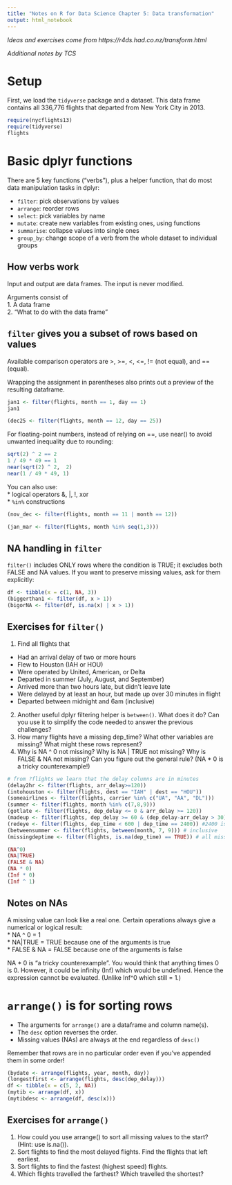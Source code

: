 ```yaml
---
title: "Notes on R for Data Science Chapter 5: Data transformation"
output: html_notebook
---
```


*Ideas and exercises come from https://r4ds.had.co.nz/transform.html*

*Additional notes by TCS*

# Setup
First, we load the `tidyverse` package and a dataset. This data frame contains all 336,776 flights that departed from New York City in 2013.

```r
require(nycflights13)
require(tidyverse)
flights
```

# Basic dplyr functions

There are 5 key functions ("verbs"), plus a helper function, that do most data manipulation tasks in dplyr:  

* `filter`: pick observations by values
* `arrange`: reorder rows  
* `select`: pick variables by name  
* `mutate`: create new variables from existing ones, using functions  
* `summarise`: collapse values into single ones  
* `group_by`: change scope of a verb from the whole dataset to individual groups 

## How verbs work

Input and output are data frames. The input is never modified.    

Arguments consist of  
1. A data frame  
2. "What to do with the data frame"   

## `filter` gives you a subset of rows based on values

Available comparison operators are  >, >=, <, <=, != (not equal), and == (equal).


Wrapping the assignment in parentheses also prints out a preview of the resulting dataframe.



```r
jan1 <- filter(flights, month == 1, day == 1)
jan1

(dec25 <- filter(flights, month == 12, day == 25))
```

For floating-point numbers, instead of relying on ==, use near() to avoid unwanted inequality due to rounding:

```r
sqrt(2) ^ 2 == 2
1 / 49 * 49 == 1
near(sqrt(2) ^ 2,  2)
near(1 / 49 * 49, 1)
```

You can also use:  
* logical operators &, |, !, xor  
* `%in%` constructions  

```r

(nov_dec <- filter(flights, month == 11 | month == 12))

(jan_mar <- filter(flights, month %in% seq(1,3)))
```

## NA handling in `filter`

`filter()` includes ONLY rows where the condition is TRUE; it excludes both FALSE and NA values. If you want to preserve missing values, ask for them explicitly:  

```r
df <- tibble(x = c(1, NA, 3))
(biggerthan1 <- filter(df, x > 1))
(bigorNA <- filter(df, is.na(x) | x > 1))
```

## Exercises for `filter()`

1. Find all flights that  
+ Had an arrival delay of two or more hours
+ Flew to Houston (IAH or HOU)  
+ Were operated by United, American, or Delta  
+ Departed in summer (July, August, and September)  
+ Arrived more than two hours late, but didn’t leave late  
+ Were delayed by at least an hour, but made up over 30 minutes in flight  
+ Departed between midnight and 6am (inclusive)  
2. Another useful dplyr filtering helper is `between()`. What does it do? Can you use it to simplify the code needed to answer the previous challenges?  
3. How many flights have a missing dep_time? What other variables are missing? What might these rows represent?  
4. Why is NA ^ 0 not missing? Why is NA | TRUE not missing? Why is FALSE & NA not missing? Can you figure out the general rule? (NA * 0 is a tricky counterexample!)  

```r
# from ?flights we learn that the delay columns are in minutes
(delay2hr <- filter(flights, arr_delay>=120))
(intohouston <- filter(flights, dest == "IAH" | dest == "HOU"))
(someairlines <- filter(flights, carrier %in% c("UA", "AA", "DL")))
(summer <- filter(flights, month %in% c(7,8,9)))
(gotlate <- filter(flights, dep_delay <= 0 & arr_delay >= 120))
(madeup <- filter(flights, dep_delay >= 60 & (dep_delay-arr_delay > 30)))
(redeye <- filter(flights, dep_time < 600 | dep_time == 2400)) #2400 is midnight
(betweensummer <- filter(flights, between(month, 7, 9))) # inclusive
(missingdeptime <- filter(flights, is.na(dep_time) == TRUE)) # all missing arrival times and some missing tail numbers. probably cancelled flights
```
```r
(NA^0)
(NA|TRUE)
(FALSE & NA)
(NA * 0)
(Inf * 0)
(Inf ^ 1)
```
## Notes on NAs  
A missing value can look like a real one. Certain operations always give a numerical or logical result:      
* NA ^ 0 = 1  
* NA|TRUE = TRUE because one of the arguments is true  
* FALSE & NA = FALSE because one of the arguments is false  

NA * 0 is "a tricky counterexample". You would think that anything times 0 is 0. However, it could be infinity (Inf) which would be undefined. Hence the expression cannot be evaluated. (Unlike Inf^0 which still = 1.)  

# `arrange()` is for sorting rows

* The arguments for `arrange()` are a dataframe and column name(s).   
* The `desc` option reverses the order.  
* Missing values (NAs) are always at the end regardless of `desc()` 

Remember that rows are in no particular order even if you've appended them in some order!  

```r
(bydate <- arrange(flights, year, month, day))
(longestfirst <- arrange(flights, desc(dep_delay)))
df <- tibble(x = c(5, 2, NA))
(mytib <- arrange(df, x))
(mytibdesc <- arrange(df, desc(x)))
```

## Exercises for `arrange()`  
1. How could you use arrange() to sort all missing values to the start? (Hint: use is.na()).  
2. Sort flights to find the most delayed flights. Find the flights that left earliest.  
3. Sort flights to find the fastest (highest speed) flights.  
4. Which flights travelled the farthest? Which travelled the shortest?  

``` r

```
